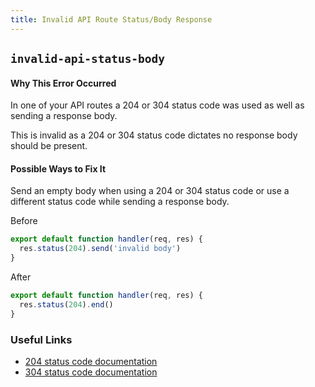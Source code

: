 ```yaml
---
title: Invalid API Route Status/Body Response
---
```


## `invalid-api-status-body`

#### Why This Error Occurred

In one of your API routes a 204 or 304 status code was used as well as sending a response body.

This is invalid as a 204 or 304 status code dictates no response body should be present.

#### Possible Ways to Fix It

Send an empty body when using a 204 or 304 status code or use a different status code while sending a response body.

Before

```js filename="pages/api/example.js"
export default function handler(req, res) {
  res.status(204).send('invalid body')
}
```

After

```js filename="pages/api/example.js"
export default function handler(req, res) {
  res.status(204).end()
}
```

### Useful Links

- [204 status code documentation](https://developer.mozilla.org/en-US/docs/Web/HTTP/Status/204)
- [304 status code documentation](https://developer.mozilla.org/en-US/docs/Web/HTTP/Status/304)
